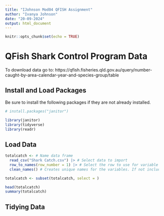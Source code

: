 ```yaml
---
title: "IJohnson Mod04 QFISH Assignment"
author: "Ivanya Johnson"
date: "20-09-2024"
output: html_document
---
```


```r
knitr::opts_chunk$set(echo = TRUE)
```

# QFish Shark Control Program Data

To download data go to:
https://qfish.fisheries.qld.gov.au/query/number-caught-by-area-calendar-year-and-species-group/table


## Install and Load Packages

Be sure to install the following packages if they are not already installed.
```r
# install.packages("janitor")

library(janitor)
library(tidyverse)
library(readr)
```


## Load Data
```r
totalcatch <- # Name data frame
  read_csv("Shark Catch.csv") |> # Select data to import
  row_to_names(row_number = 1) |> # Select the row to use for variable names of data frame.
  clean_names() # Creates unique names for the variables. If not included, R will give variables with common names the same name

totalcatch <- subset(totalcatch, select = )

head(totalcatch)
summary(totalcatch)
```


## Tidying Data

```r

```